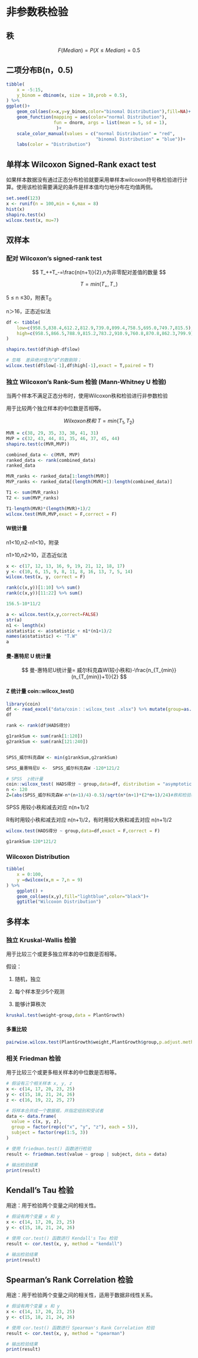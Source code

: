 # 非参数秩检验

## 秩

$$
F(Median)=P(X\le Median)=0.5
$$

## 二项分布B(n，0.5)

```r
tibble(
    x = -5:15,
    y_binom = dbinom(x, size = 10,prob = 0.5),
) %>% 
ggplot()+
    geom_col(aes(x=x,y=y_binom,color="binomal Distribution"),fill=NA)+
    geom_function(mapping = aes(color="normal Distribution"),
                  fun = dnorm, args = list(mean = 5, sd = 1),
                   )+
    scale_color_manual(values = c("normal Distribution" = "red",
                                  "binomal Distribution" = "blue"))+
    labs(color = "Distribution")
```

## 单样本 Wilcoxon Signed-Rank exact test

如果样本数据没有通过正态分布检验就要采用单样本wilcoxon符号秩检验进行计算。使用该检验需要满足的条件是样本值均匀地分布在均值两侧。

```r
set.seed(123)
x <- runif(n = 100,min = 6,max = 8)
hist(x)
shapiro.test(x)
wilcox.test(x, mu=7) 
```

## 双样本

### 配对 Wilcoxon's signed-rank test

$$
T_++T_-=\frac{n(n+1)}{2},n为非零配对差值的数量
$$

$$
T=min{(T_+,T_-)}
$$

5 ≤ n ≤30，附表T~0~

n＞16，正态近似法

```r

df <- tibble(
    low=c(958.5,838.4,612.2,812.9,739.0,899.4,758.5,695.0,749.7,815.5),
    high=c(958.5,866.5,788.9,815.2,783.2,910.9,760.8,870.8,862.3,799.9),
)

shapiro.test(df$high-df$low)

# 忽略  差异绝对值为“0”的数剔除；
wilcox.test(df$low[-1],df$high[-1],exact = T,paired = T)


```

### 独立 Wilcoxon's Rank-Sum 检验 (Mann-Whitney U 检验)

当两个样本不满足正态分布时，使用Wilcoxon秩和检验进行非参数检验

用于比较两个独立样本的中位数是否相等。

$$
Wilxoxon秩和\ T=min\{T_1,T_2\}
$$

```r
MVR = c(38, 29, 35, 33, 38, 41, 31)
MVP = c(32, 43, 44, 81, 35, 46, 37, 45, 44)
shapiro.test(c(MVR,MVP))

combined_data <- c(MVR, MVP)
ranked_data <- rank(combined_data)
ranked_data 

MVR_ranks <- ranked_data[1:length(MVR)]
MVP_ranks <- ranked_data[(length(MVR)+1):length(combined_data)]

T1 <- sum(MVR_ranks)
T2 <- sum(MVP_ranks)

T1-length(MVR)*(length(MVR)+1)/2
wilcox.test(MVR,MVP,exact = F,correct = F)
```

#### W统计量

n1\<10,n2-n1\<10，附录

n1\>10,n2\>10，正态近似法

```r
x <- c(17, 12, 13, 16, 9, 19, 21, 12, 18, 17)
y <- c(10, 6, 15, 9, 8, 11, 8, 16, 13, 7, 5, 14)
wilcox.test(x, y, correct = F)

rank(c(x,y))[1:10] %>% sum()
rank(c(x,y))[11:22] %>% sum()

156.5-10*11/2

a <- wilcox.test(x,y,correct=FALSE)
str(a) 
n1 <- length(x)
a$statistic <- a$statistic + n1*(n1+1)/2
names(a$statistic) <- "T.W"
a
```

#### 曼-惠特尼 U 统计量

$$
曼-惠特尼U统计量= 威尔科克森W(较小秩和)-\frac{n_{T_{min}}(n_{T_{min}}+1)}{2}
$$

#### Z 统计量 coin::wilcox_test()

```r
library(coin)
df <- read_excel("data/coin：：wilcox_test .xlsx") %>% mutate(group=as.factor(group))
df

rank <- rank(df$HADS得分)

g1rankSum <- sum(rank[1:120])
g2rankSum <- sum(rank[121:240])


SPSS_威尔科克森W <- min(g1rankSum,g2rankSum)

SPSS_曼惠特尼U <-  SPSS_威尔科克森W -120*121/2

# SPSS  z统计量
coin::wilcox_test( HADS得分 ~ group,data=df, distribution = "asymptotic") #   exact   asymptotic    approximate
n <- 120
Z=(abs(SPSS_威尔科克森W-n*(n+1)/4)-0.5)/sqrt(n*(n+1)*(2*n+1)/24)#秩和检验根据N求Z的公式
```

SPSS 用较小秩和减去对应 n(n+1)/2

R有时用较小秩和减去对应 n(n+1)/2，有时用较大秩和减去对应 n(n+1)/2

```r
wilcox.test(HADS得分 ~ group,data=df,exact = F,correct = F)

g1rankSum-120*121/2
```

### Wilcoxon Distribution

```r

tibble(
    x = 0:100,
    y =dwilcox(x,m = 7,n = 9)
) %>% 
    ggplot() +
    geom_col(aes(x,y),fill="lightblue",color="black")+
    ggtitle("Wilcoxon Distribution")
```

## 多样本

### 独立 Kruskal-Wallis 检验

用于比较三个或更多独立样本的中位数是否相等。

假设：

1.  随机，独立

2.  每个样本至少5个观测

3.  能够计算秩次

```r
kruskal.test(weight~group,data = PlantGrowth)
```

#### 多重比较

```r
pairwise.wilcox.test(PlantGrowth$weight,PlantGrowth$group,p.adjust.method = "fdr",exact=F)
```

### 相关 Friedman 检验

用于比较三个或更多相关样本的中位数是否相等。

```r
# 假设有三个相关样本 x, y, z
x <- c(14, 17, 20, 23, 25)
y <- c(15, 18, 21, 24, 26)
z <- c(16, 19, 22, 25, 27)

# 将样本合并成一个数据框，并指定组别和受试者
data <- data.frame(
  value = c(x, y, z),
  group = factor(rep(c("x", "y", "z"), each = 5)),
  subject = factor(rep(1:5, 3))
)

# 使用 friedman.test() 函数进行检验
result <- friedman.test(value ~ group | subject, data = data)

# 输出检验结果
print(result)

```

## Kendall's Tau 检验

用途：用于检验两个变量之间的相关性。

```r
# 假设有两个变量 x 和 y
x <- c(14, 17, 20, 23, 25)
y <- c(15, 18, 21, 24, 26)

# 使用 cor.test() 函数进行 Kendall's Tau 检验
result <- cor.test(x, y, method = "kendall")

# 输出检验结果
print(result)

```

## Spearman's Rank Correlation 检验

用途：用于检验两个变量之间的相关性，适用于数据非线性关系。

```r
# 假设有两个变量 x 和 y
x <- c(14, 17, 20, 23, 25)
y <- c(15, 18, 21, 24, 26)

# 使用 cor.test() 函数进行 Spearman's Rank Correlation 检验
result <- cor.test(x, y, method = "spearman")

# 输出检验结果
print(result)

```
